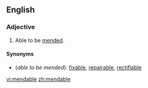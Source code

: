 ==English==

===Adjective===
{{en-adj}}

# Able to be [[mend]]ed.

====Synonyms====
*(''able to be mended''): [[fixable]], [[repairable]], [[rectifiable]]

[[vi:mendable]]
[[zh:mendable]]